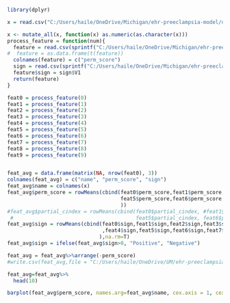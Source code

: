 ```r
library(dplyr)

x = read.csv("C:/Users/haile/OneDrive/Michigan/ehr-preeclampsia-model/data/raw/x_test0.csv")

x <- mutate_all(x, function(x) as.numeric(as.character(x)))
process_feature = function(num){
  feature = read.csv(sprintf("C:/Users/haile/OneDrive/Michigan/ehr-preeclampsia-model/data/raw/SRTR_features3%d.csv", num), header = F)
#  feature = as.data.frame(t(feature))
  colnames(feature) = c("perm_score")
  sign = read.csv(sprintf("C:/Users/haile/OneDrive/Michigan/ehr-preeclampsia-model/data/raw/SRTR_sign%d.csv", num), header = F)
  feature$sign = sign$V1
  return(feature)
}

feat0 = process_feature(0)
feat1 = process_feature(1)
feat2 = process_feature(2)
feat3 = process_feature(3)
feat4 = process_feature(4)
feat5 = process_feature(5)
feat6 = process_feature(6)
feat7 = process_feature(7)
feat8 = process_feature(8)
feat9 = process_feature(9)


feat_avg = data.frame(matrix(NA, nrow(feat0), 3))
colnames(feat_avg) = c("name", "perm_score", "sign")
feat_avg$name = colnames(x)
feat_avg$perm_score = rowMeans(cbind(feat0$perm_score,feat1$perm_score,feat2$perm_score,feat3$perm_score,feat4$perm_score,
                                     feat5$perm_score,feat6$perm_score,feat7$perm_score,feat8$perm_score,feat9$perm_score
                                     ))
#feat_avg$partial_cindex = rowMeans(cbind(feat0$partial_cindex, #feat1$partial_cindex,feat2$partial_cindex,feat3$partial_cindex,feat4$partial_cindex,
 #                                        feat5$partial_cindex, feat6$partial_cindex,feat6$partial_cindex,feat8$partial_cindex,feat9$partial_cindex))
feat_avg$sign = rowMeans(cbind(feat0$sign,feat1$sign,feat2$sign,feat3$sign
                               ,feat4$sign,feat5$sign,feat6$sign,feat7$sign,feat8$sign,feat9$sign
                              ),na.rm=T)
feat_avg$sign = ifelse(feat_avg$sign>0, "Positive", "Negative")

feat_avg = feat_avg%>%arrange(-perm_score)
#write.csv(feat_avg,file = "C:/Users/haile/OneDrive/UM/ehr-preeclampsia-model/data/processed/Time to Diagnosis/baseline_important_features.csv", row.names=F)

feat_avg=feat_avg%>%
  head(10)

barplot(feat_avg$perm_score, names.arg=feat_avg$name, cex.axis = 1, cex.names=0.5, col="light blue", ylab="Permutation Score", xlab="Feature")


```
